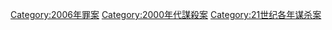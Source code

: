 {{cat topic in year| topic=谋杀案| year=2006}}

[[Category:2006年罪案|Category:2006年罪案]]
[[Category:2000年代謀殺案|Category:2000年代謀殺案]]
[[Category:21世纪各年谋杀案|Category:21世纪各年谋杀案]]